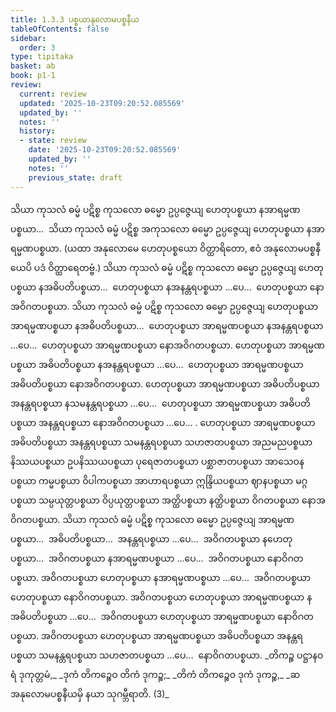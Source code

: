 ```yaml
---
title: 1.3.3 ပစ္စယာနုလောမပစ္စနီယ
tableOfContents: false
sidebar:
  order: 3
type: tipitaka
basket: ab
book: p1-1
review:
  current: review
  updated: '2025-10-23T09:20:52.085569'
  updated_by: ''
  notes: ''
  history:
  - state: review
    date: '2025-10-23T09:20:52.085569'
    updated_by: ''
    notes: ''
    previous_state: draft
---
```



<ReviewStatus review={frontmatter.review} showDetails={true} />

<HypothesisAnnotation frontmatter={frontmatter} />

<DynamicBreadcrumb />

<Division number="46" book="p1-1" e="ch" v="36" p="16">

<Paragraph number="96" book="p1-1">
သိယာ ကုသလံ ဓမ္မံ ပဋိစ္စ ကုသလော ဓမ္မော ဥပ္ပဇ္ဇေယျ ဟေတုပစ္စယာ နအာရမ္မဏပစ္စယာ…  သိယာ ကုသလံ ဓမ္မံ ပဋိစ္စ အကုသလော ဓမ္မော ဥပ္ပဇ္ဇေယျ ဟေတုပစ္စယာ နအာရမ္မဏပစ္စယာ.
</Paragraph>

<Paragraph number="97" book="p1-1">
(ယထာ အနုလောမေ ဟေတုပစ္စယော ဝိတ္ထာရိတော, ဧဝံ အနုလောမပစ္စနီယေပိ ပဒံ ဝိတ္ထာရေတဗ္ဗံ.)
</Paragraph>

</Division>
<Division number="47" book="p1-1" e="ch" v="36" p="17">

<Paragraph number="98" book="p1-1">
သိယာ ကုသလံ ဓမ္မံ ပဋိစ္စ ကုသလော ဓမ္မော ဥပ္ပဇ္ဇေယျ ဟေတုပစ္စယာ နအဓိပတိပစ္စယာ…  ဟေတုပစ္စယာ နအနန္တရပစ္စယာ …ပေ…  ဟေတုပစ္စယာ နောအဝိဂတပစ္စယာ.
</Paragraph>

</Division>
<Division number="48" book="p1-1" e="ch" v="36" p="17">

<Paragraph number="99" book="p1-1">
သိယာ ကုသလံ ဓမ္မံ ပဋိစ္စ ကုသလော ဓမ္မော ဥပ္ပဇ္ဇေယျ ဟေတုပစ္စယာ အာရမ္မဏပစ္စယာ နအဓိပတိပစ္စယာ…  ဟေတုပစ္စယာ အာရမ္မဏပစ္စယာ နအနန္တရပစ္စယာ …ပေ…  ဟေတုပစ္စယာ အာရမ္မဏပစ္စယာ နောအဝိဂတပစ္စယာ.
</Paragraph>

<Paragraph number="100" book="p1-1">
ဟေတုပစ္စယာ အာရမ္မဏပစ္စယာ အဓိပတိပစ္စယာ နအနန္တရပစ္စယာ …ပေ…  ဟေတုပစ္စယာ အာရမ္မဏပစ္စယာ အဓိပတိပစ္စယာ နောအဝိဂတပစ္စယာ.
</Paragraph>

<Paragraph number="101" book="p1-1">
ဟေတုပစ္စယာ အာရမ္မဏပစ္စယာ အဓိပတိပစ္စယာ အနန္တရပစ္စယာ နသမနန္တရပစ္စယာ …ပေ…  ဟေတုပစ္စယာ အာရမ္မဏပစ္စယာ အဓိပတိပစ္စယာ အနန္တရပစ္စယာ နောအဝိဂတပစ္စယာ …ပေ… .
</Paragraph>

<Paragraph number="102" book="p1-1">
ဟေတုပစ္စယာ အာရမ္မဏပစ္စယာ အဓိပတိပစ္စယာ အနန္တရပစ္စယာ သမနန္တရပစ္စယာ သဟဇာတပစ္စယာ အညမညပစ္စယာ နိဿယပစ္စယာ ဥပနိဿယပစ္စယာ ပုရေဇာတပစ္စယာ ပစ္ဆာဇာတပစ္စယာ အာသေဝနပစ္စယာ ကမ္မပစ္စယာ ဝိပါကပစ္စယာ အာဟာရပစ္စယာ ဣန္ဒြိယပစ္စယာ ဈာနပစ္စယာ မဂ္ဂပစ္စယာ သမ္ပယုတ္တပစ္စယာ ဝိပ္ပယုတ္တပစ္စယာ အတ္ထိပစ္စယာ နတ္ထိပစ္စယာ ဝိဂတပစ္စယာ နောအဝိဂတပစ္စယာ.
</Paragraph>

</Division>
<Division number="49" book="p1-1" e="ch" v="36" p="18">

<Paragraph number="103" book="p1-1">
သိယာ ကုသလံ ဓမ္မံ ပဋိစ္စ ကုသလော ဓမ္မော ဥပ္ပဇ္ဇေယျ အာရမ္မဏပစ္စယာ…  အဓိပတိပစ္စယာ…  အနန္တရပစ္စယာ …ပေ…  အဝိဂတပစ္စယာ နဟေတုပစ္စယာ…  အဝိဂတပစ္စယာ နအာရမ္မဏပစ္စယာ …ပေ…  အဝိဂတပစ္စယာ နောဝိဂတပစ္စယာ.
</Paragraph>

<Paragraph number="104" book="p1-1">
အဝိဂတပစ္စယာ ဟေတုပစ္စယာ နအာရမ္မဏပစ္စယာ …ပေ…  အဝိဂတပစ္စယာ ဟေတုပစ္စယာ နောဝိဂတပစ္စယာ.
</Paragraph>

<Paragraph number="105" book="p1-1">
အဝိဂတပစ္စယာ ဟေတုပစ္စယာ အာရမ္မဏပစ္စယာ နအဓိပတိပစ္စယာ …ပေ…  အဝိဂတပစ္စယာ ဟေတုပစ္စယာ အာရမ္မဏပစ္စယာ နောဝိဂတပစ္စယာ.
</Paragraph>

<Paragraph number="106" book="p1-1">
အဝိဂတပစ္စယာ ဟေတုပစ္စယာ အာရမ္မဏပစ္စယာ အဓိပတိပစ္စယာ အနန္တရပစ္စယာ သမနန္တရပစ္စယာ သဟဇာတပစ္စယာ …ပေ…  နောဝိဂတပစ္စယာ.
</Paragraph>

<Paragraph number="107" type="verses" book="p1-1">
_တိကဉ္စ ပဋ္ဌာနဝရံ ဒုကုတ္တမံ,_  
_ဒုကံ တိကဉ္စေဝ တိကံ ဒုကဉ္စ;_  
_တိကံ တိကဉ္စေဝ ဒုကံ ဒုကဉ္စ,_  
_ဆ အနုလောမပစ္စနီယမှိ နယာ သုဂမ္ဘီရာတိ. (3)_
</Paragraph>
</Division>